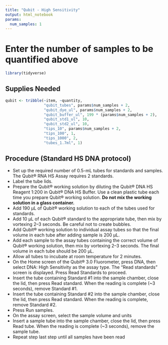 ```yaml
---
title: "Qubit - High Sensitivity"
output: html_notebook
params:
  num_samples: 1
---
```


# Enter the number of samples to be quantified above
```r
library(tidyverse)
```

## Supplies Needed
```r
qubit <- tribble(~item, ~quantity, 
                 "qubit_tubes", params$num_samples + 2,
                 "qubit_dye_ul", params$num_samples + 2,
                 "qubit_buffer_ul", 199 * (params$num_samples + 2),
                 "qubit_std1_ul", 10,
                 "qubit_std2_ul", 10, 
                 "tips_10", params$num_samples + 2,
                 "tips_100", 1,
                 "tips_1000", 2,
                 "tubes_1.7ml", 1)

```

## Procedure (Standard HS DNA protocol)
- Set up the required number of 0.5-mL tubes for standards and samples. The Qubit® RNA HS Assay requires 2 standards.
- Label the tube lids.
- Prepare the Qubit® working solution by diluting the Qubit® DNA HS Reagent 1:200 in Qubit® DNA HS Buffer. Use a clean plastic tube each time you prepare Qubit® working solution. **Do not mix the working solution in a glass container.**
- Add 190 μL of Qubit® working solution to each of the tubes used for standards.
- Add 10 μL of each Qubit® standard to the appropriate tube, then mix by vortexing 2–3 seconds. Be careful not to create bubbles.
- Add Qubit® working solution to individual assay tubes so that the final volume in each tube after adding sample is 200 μL.
- Add each sample to the assay tubes containing the correct volume of Qubit® working solution, then mix by vortexing 2–3 seconds. The final volume in each tube should be 200 μL.
- Allow all tubes to incubate at room temperature for 2 minutes.
- On the Home screen of the Qubit® 3.0 Fluorometer, press DNA, then select DNA: High Sensitivity as the assay type. The “Read standards” screen is displayed. Press Read Standards to proceed.
- Insert the tube containing Standard #1 into the sample chamber, close the lid, then press Read standard. When the reading is complete (~3 seconds), remove Standard #1.
- Insert the tube containing Standard #2 into the sample chamber, close the lid, then press Read standard. When the reading is complete, remove Standard #2.
- Press Run samples.
- On the assay screen, select the sample volume and units
- Insert a sample tube into the sample chamber, close the lid, then press Read tube. When the reading is complete (~3 seconds), remove the sample tube.
- Repeat step last step until all samples have been read
